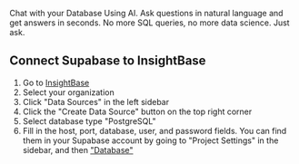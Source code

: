 Chat with your Database Using AI. Ask questions in natural language and get answers in seconds. No more SQL queries, no more data science. Just ask.

## Connect Supabase to InsightBase

1. Go to [InsightBase](https://app.insightbase.ai/)
2. Select your organization
3. Click "Data Sources" in the left sidebar
4. Click the "Create Data Source" button on the top right corner
5. Select database type "PostgreSQL"
6. Fill in the host, port, database, user, and password fields. You can find them in your Supabase account by going to "Project Settings" in the sidebar, and then ["Database"](https://supabase.com/dashboard/project/-/settings/database)